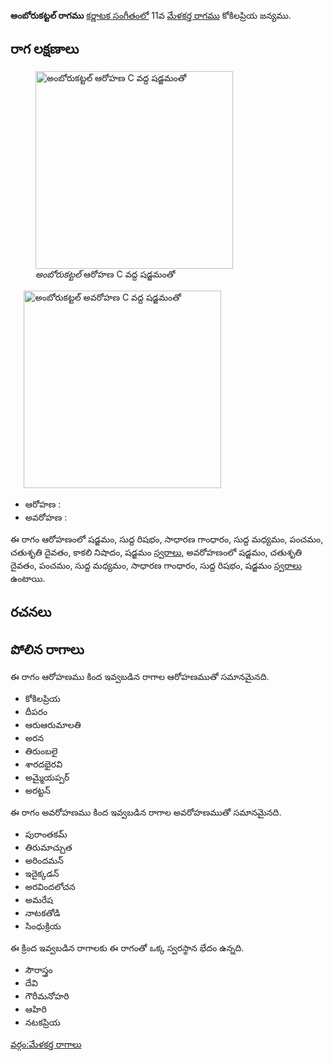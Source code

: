 {{Infobox ragam
	| name          	= అంబోరుకట్టల్
	| synonym	    	= 
	| mela          	= 
	| chakra        	= 
	| janaka        	= 
	| type          	= సంపూర్ణ-షడవ
	| arohanam      	= {{svaraC|S|R1|G2|M1|P|D2|N3|S'}} 
	| avarohanam    	= {{svaraC|S'|D2|P|M1|G2|R1|S}}
	| jeeva         	=
	| chhaya        	=
	| nyasa         	=
	| vishesha      	= 
	| equivalent  		= 
}}
{{కర్ణాటక సంగీత రాగాలు}}
'''అంబోరుకట్టల్ రాగము''' [[కర్ణాటక సంగీతం]]లో 11వ [[మేళకర్త రాగము]] కోకిలప్రియ జన్యము. 


==రాగ లక్షణాలు==
[[Image:amborukattal_ar_kb2wiki.png|thumb|right|316px|''అంబోరుకట్టల్'' ఆరోహణ C వద్ద షడ్జమంతో]]
	[[Image:amborukattal_av_kb2wiki.png|thumb|right|316px|''అంబోరుకట్టల్'' అవరోహణ C వద్ద షడ్జమంతో]]

* ఆరోహణ : {{svaraC|S|R1|G2|M1|P|D2|N3|S'}} 
* అవరోహణ : {{svaraC|S'|D2|P|M1|G2|R1|S}}

ఈ రాగం ఆరోహణంలో షడ్జమం, సుద్ద  రిషభం, సాధారణ  గాంధారం, సుద్ద మధ్యమం, పంచమం, చతుశృతి దైవతం, కాకలి  నిషాదం, షడ్జమం [[స్వరాలు]], అవరోహణంలో షడ్జమం, చతుశృతి దైవతం, పంచమం, సుద్ద మధ్యమం, సాధారణ  గాంధారం, సుద్ద  రిషభం, షడ్జమం [[స్వరాలు]] ఉంటాయి.

==రచనలు==



==పోలిన రాగాలు==
ఈ రాగం ఆరోహణము కింద ఇవ్వబడిన రాగాల ఆరోహణముతో సమానమైనది.
* కోకిలప్రియ
* దీపరం
*  ఆరుఆరుమాలతి
* అరన
* తిరుంబలై
*  శారదభైరవి
* అమ్మైయప్పర్
* అరట్టన్

ఈ రాగం అవరోహణము కింద ఇవ్వబడిన రాగాల అవరోహణముతో సమానమైనది.
* పురాంతకమ్
* తిరుమాచ్చుత
* అరిందమన్
* ఇదైక్కడన్
* అరవిందలోచన
* అమరేష
* నాటకతోడి
* సింధుక్రియ

ఈ క్రింద ఇవ్వబడిన రాగాలకు ఈ రాగంతో ఒక్క స్వరస్థాన భేదం ఉన్నది.
* సౌరాస్త్రం
* దేవి
* గౌరీమనోహరి
* ఆహిరి
* నటకప్రియ



[[వర్గం:మేళకర్త రాగాలు]]